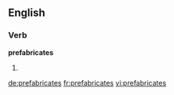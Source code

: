 ==English==

===Verb===
'''prefabricates'''

# {{third-person singular of|prefabricate}}

[[de:prefabricates]]
[[fr:prefabricates]]
[[vi:prefabricates]]